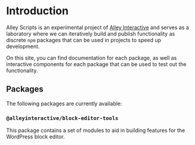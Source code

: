 
<Meta title="Docs/Introduction" />

# Introduction

Alley Scripts is an experimental project of
[Alley Interactive](https://alley.com/) and serves as a laboratory where we can
iteratively build and publish functionality as discrete `npm` packages that can
be used in projects to speed up development.

On this site, you can find documentation for each package, as well as
interactive components for each package that can be used to test out the
functionality.

## Packages

The following packages are currently available:

### `@alleyinteractive/block-editor-tools`

This package contains a set of modules to aid in building features for the
WordPress block editor.
